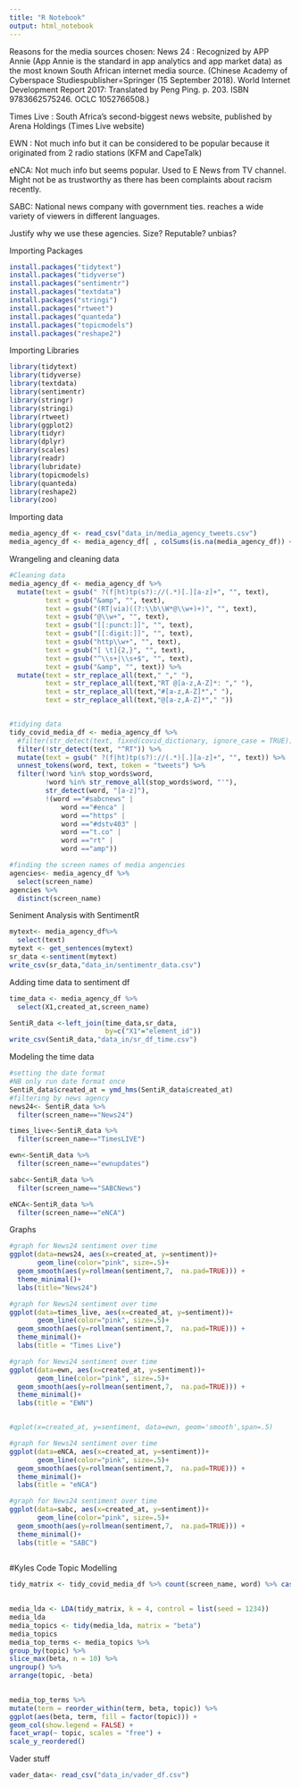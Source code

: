 ```yaml
---
title: "R Notebook"
output: html_notebook
---
```

Reasons for the media sources chosen:
News 24 : Recognized by APP Annie (App Annie is the standard in app analytics and app market data) as the most known South African internet media source. (Chinese Academy of Cyberspace Studiespublisher=Springer (15 September 2018). World Internet Development Report 2017: Translated by Peng Ping. p. 203. ISBN 9783662575246. OCLC 1052766508.)

Times Live : South Africa's second-biggest news website, published by Arena Holdings (Times Live website)

EWN : Not much info but it can be considered to be popular because it originated from 2 radio stations (KFM and CapeTalk)

eNCA: Not much info but seems popular. Used to E News from TV channel. Might not be as trustworthy as there has been complaints about racism recently.

SABC: National news company with government ties. reaches a wide variety of viewers in different languages.

Justify why we use these agencies. Size? Reputable? unbias?



Importing Packages
```r
install.packages("tidytext")
install.packages("tidyverse")
install.packages("sentimentr")
install.packages("textdata")
install.packages("stringi")
install.packages("rtweet")
install.packages("quanteda")
install.packages("topicmodels")
install.packages("reshape2")
```

Importing Libraries
```r
library(tidytext)
library(tidyverse)
library(textdata)
library(sentimentr)
library(stringr)
library(stringi)
library(rtweet)
library(ggplot2)
library(tidyr)
library(dplyr)
library(scales)
library(readr)
library(lubridate)
library(topicmodels)
library(quanteda)
library(reshape2)
library(zoo)
```
Importing data
```r
media_agency_df <- read_csv("data_in/media_agency_tweets.csv")
media_agency_df <- media_agency_df[ , colSums(is.na(media_agency_df)) < nrow(media_agency_df)]

```

Wrangeling and cleaning data
```r
#Cleaning data
media_agency_df <- media_agency_df %>%
  mutate(text = gsub(" ?(f|ht)tp(s?)://(.*)[.][a-z]+", "", text),
         text = gsub("&amp", "", text),
         text = gsub("(RT|via)((?:\\b\\W*@\\w+)+)", "", text),
         text = gsub("@\\w+", "", text),
         text = gsub("[[:punct:]]", "", text),
         text = gsub("[[:digit:]]", "", text),
         text = gsub("http\\w+", "", text),
         text = gsub("[ \t]{2,}", "", text),
         text = gsub("^\\s+|\\s+$", "", text),
         text = gsub("&amp", "", text)) %>%
  mutate(text = str_replace_all(text," "," "),
         text = str_replace_all(text,"RT @[a-z,A-Z]*: "," "),
         text = str_replace_all(text,"#[a-z,A-Z]*"," "),
         text = str_replace_all(text,"@[a-z,A-Z]*"," "))


#tidying data
tidy_covid_media_df <- media_agency_df %>%
  #filter(str_detect(text, fixed(covid_dictionary, ignore_case = TRUE))) %>%
  filter(!str_detect(text, "^RT")) %>%
  mutate(text = gsub(" ?(f|ht)tp(s?)://(.*)[.][a-z]+", "", text)) %>%
  unnest_tokens(word, text, token = "tweets") %>%
  filter(!word %in% stop_words$word,
         !word %in% str_remove_all(stop_words$word, "'"),
         str_detect(word, "[a-z]"),
         !(word =="#sabcnews" |
             word =="#enca" |
             word =="https" |
             word =="#dstv403" |
             word =="t.co" |
             word =="rt" |
             word =="amp"))

```
```r
#finding the screen names of media angencies
agencies<- media_agency_df %>%
  select(screen_name) 
agencies %>%
  distinct(screen_name)
```

Seniment Analysis with SentimentR
```r

mytext<- media_agency_df%>%
  select(text) 
mytext <- get_sentences(mytext)
sr_data <-sentiment(mytext)
write_csv(sr_data,"data_in/sentimentr_data.csv")
```
Adding time data to sentiment df
```r
time_data <- media_agency_df %>%
  select(X1,created_at,screen_name)

SentiR_data <-left_join(time_data,sr_data,
                        by=c("X1"="element_id"))
write_csv(SentiR_data,"data_in/sr_df_time.csv")

```

Modeling the time data
```r
#setting the date format
#NB only run date format once
SentiR_data$created_at = ymd_hms(SentiR_data$created_at)
#filtering by news agency
news24<- SentiR_data %>%
  filter(screen_name=="News24")

times_live<-SentiR_data %>%
  filter(screen_name=="TimesLIVE")

ewn<-SentiR_data %>%
  filter(screen_name=="ewnupdates")

sabc<-SentiR_data %>%
  filter(screen_name=="SABCNews")

eNCA<-SentiR_data %>%
  filter(screen_name=="eNCA")
```
Graphs
```r
#graph for News24 sentiment over time
ggplot(data=news24, aes(x=created_at, y=sentiment))+
       geom_line(color="pink", size=.5)+
  geom_smooth(aes(y=rollmean(sentiment,7,  na.pad=TRUE))) +
  theme_minimal()+
  labs(title="News24")

```
```r
#graph for News24 sentiment over time
ggplot(data=times_live, aes(x=created_at, y=sentiment))+
       geom_line(color="pink", size=.5)+
  geom_smooth(aes(y=rollmean(sentiment,7,  na.pad=TRUE))) +
  theme_minimal()+
  labs(title = "Times Live")

```
```r
#graph for News24 sentiment over time
ggplot(data=ewn, aes(x=created_at, y=sentiment))+
       geom_line(color="pink", size=.5)+
  geom_smooth(aes(y=rollmean(sentiment,7,  na.pad=TRUE))) +
  theme_minimal()+
  labs(title = "EWN")


#qplot(x=created_at, y=sentiment, data=ewn, geom='smooth',span=.5)
```
```r
#graph for News24 sentiment over time
ggplot(data=eNCA, aes(x=created_at, y=sentiment))+
       geom_line(color="pink", size=.5)+
  geom_smooth(aes(y=rollmean(sentiment,7,  na.pad=TRUE))) +
  theme_minimal()+
  labs(title = "eNCA")

```
```r
#graph for News24 sentiment over time
ggplot(data=sabc, aes(x=created_at, y=sentiment))+
       geom_line(color="pink", size=.5)+
  geom_smooth(aes(y=rollmean(sentiment,7,  na.pad=TRUE))) +
  theme_minimal()+
  labs(title = "SABC")
  

```

#Kyles Code
Topic Modelling
```r

tidy_matrix <- tidy_covid_media_df %>% count(screen_name, word) %>% cast_dfm(screen_name, word, n)

 
media_lda <- LDA(tidy_matrix, k = 4, control = list(seed = 1234))
media_lda
media_topics <- tidy(media_lda, matrix = "beta")
media_topics
media_top_terms <- media_topics %>%
group_by(topic) %>%
slice_max(beta, n = 10) %>%
ungroup() %>%
arrange(topic, -beta)
 

media_top_terms %>%
mutate(term = reorder_within(term, beta, topic)) %>%
ggplot(aes(beta, term, fill = factor(topic))) +
geom_col(show.legend = FALSE) +
facet_wrap(~ topic, scales = "free") +
scale_y_reordered()
```
Vader stuff
```r
vader_data<- read_csv("data_in/vader_df.csv")
```

